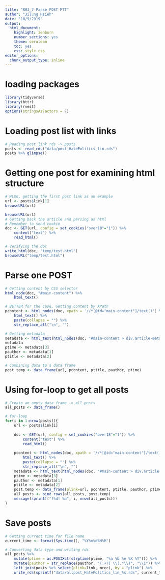 ```yaml
---
title: "R03_7 Parse POST PTT"
author: "Jilung Hsieh"
date: "10/9/2019"
output:
  html_document:
    highlight: zenburn
    number_sections: yes
    theme: cerulean
    toc: yes
    css: style.css
editor_options:
  chunk_output_type: inline
---
```


# loading packages
```r
library(tidyverse)
library(httr)
library(rvest)
options(stringsAsFactors = F)
```



# Loading post list with links
```r
# Reading post link rds -> posts
posts <- read_rds("data/post_HatePolitics_lin.rds")
posts %>% glimpse()
```


# Getting one post for examining html structure
```r
# WLOG, getting the first post link as an example
url <- posts$link[1]
browseURL(url)

browseURL(url)
# Getting back the article and parsing as html
# Remember to send cookie
doc <- GET(url, config = set_cookies("over18"="1")) %>%
    content("text") %>%
    read_html()

# Verifying the doc
write_html(doc, "temp/test.html")
browseURL("temp/test.html")
```


# Parse one POST
```r
# Getting content by CSS selector
html_node(doc, "#main-content") %>%
    html_text()

# BETTER for the case, Getting content by XPath
pcontent <- html_nodes(doc, xpath = '//*[@id="main-content"]/text()') %>%
    html_text() %>%
    paste(collapse = "") %>%
    str_replace_all("\n", "")

# Getting metadata
metadata <- html_text(html_nodes(doc, "#main-content > div.article-metaline .article-meta-value"))
metadata
ptime <- metadata[3]
pauthor <- metadata[1]
ptitle <- metadata[2]

# Combining data to a data frame
post.temp <- data_frame(url, pcontent, ptitle, pauthor, ptime)
```


# Using for-loop to get all posts
```r

# Create an empty data frame -> all_posts
all_posts <- data_frame()

# for-loop
for(i in 1:nrow(posts)){
    url <- posts$link[i]
    
    doc <- GET(url, config = set_cookies("over18"="1")) %>%
        content("text") %>%
        read_html()
    
    pcontent <- html_nodes(doc, xpath = '//*[@id="main-content"]/text()') %>%
        html_text() %>%
        paste(collapse = "") %>%
        str_replace_all("\n", "")
    metadata <- html_text(html_nodes(doc, "#main-content > div.article-metaline .article-meta-value"))
    ptime <- metadata[3]
    pauthor <- metadata[1]
    ptitle <- metadata[2]
    post.temp <- data_frame(plink=url, pcontent, ptitle, pauthor, ptime)
    all_posts <- bind_rows(all_posts, post.temp)
    message(sprintf("[%d] %d", i, nrow(all_posts)))
}
```

# Save posts
```r
# Getting current time for file name
current_time <- format(Sys.time(), "%Y%m%d%H%M")

# Converting data type and writing rds
all_posts %>%
    mutate(ptime = as.POSIXct(strptime(ptime, "%a %b %e %X %Y"))) %>%
    mutate(pauthor = str_replace(pauthor, "(.+?) \\(.*\\)", "\\1")) %>%
    left_join(posts %>% select(plink=link, nrec), by = "plink") %>%
    write_rds(sprintf("data/allpost_HatePolitics_lin_%s.rds", current_time))
```
